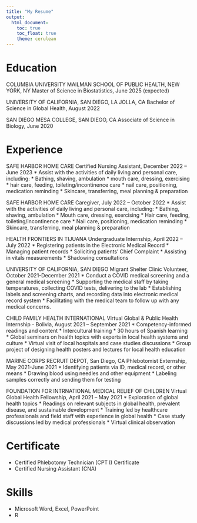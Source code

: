 ```yaml
---
title: "My Resume"
output:
  html_document:
    toc: true
    toc_float: true
    theme: cerulean
---
```


# Education
COLUMBIA UNIVERSITY MAILMAN SCHOOL OF PUBLIC HEALTH, NEW YORK, NY
Master of Science in Biostatistics, June 2025 (expected)  

UNIVERSITY OF CALIFORNIA, SAN DIEGO, LA JOLLA, CA
Bachelor of Science in Global Health, August 2022  

SAN DIEGO MESA COLLEGE, SAN DIEGO, CA
Associate of Science in Biology, June 2020

# Experience

SAFE HARBOR HOME CARE
Certified Nursing Assistant, December 2022 – June 2023
* Assist with the activities of daily living and personal care, including:
*	Bathing, shaving, ambulation 
*	mouth care, dressing, exercising 
*	hair care, feeding, toileting/incontinence care 
*	nail care, positioning, medication reminding
*	Skincare, transferring, meal planning & preparation


SAFE HARBOR HOME CARE
Caregiver, July 2022 – October 2022
*	Assist with the activities of daily living and personal care, including:
*	Bathing, shaving, ambulation 
*	Mouth care, dressing, exercising 
*	Hair care, feeding, toileting/incontinence care 
*	Nail care, positioning, medication reminding
*	Skincare, transferring, meal planning & preparation


HEALTH FRONTIERS IN TIJUANA 
Undergraduate Internship, April 2022 – July 2022
*	Registering patients in the Electronic Medical Record
*	Managing patient records
*	Soliciting patients’ Chief Complaint
*	Assisting in vitals measurements
*	Shadowing consultations


UNIVERSITY OF CALIFORNIA, SAN DIEGO
Migrant Shelter Clinic Volunteer, October 2021-December 2021
*	Conduct a COVID medical screening and a general medical screening
*	Supporting the medical staff by taking temperatures, collecting COVID tests, delivering to the lab
*	Establishing labels and screening charts, and recording data into electronic medical record system
*	Facilitating with the medical team to follow up with any medical concerns.

CHILD FAMILY HEALTH INTERNATIONAL
Virtual Global & Public Health Internship - Bolivia, August 2021 – September 2021
*	Competency-informed readings and content
*	Intercultural training 
*	30 hours of Spanish learning
*	Global seminars on health topics with experts in local health systems and culture
*	Virtual visit of local hospitals and case studies discussions
*	Group project of designing health posters and lectures for local health education

MARINE CORPS RECRUIT DEPOT, San Diego, CA
Phlebotomist Externship, May 2021-June 2021
*	Identifying patients via ID, medical record, or other means
*	Drawing blood using needles and other equipment
*	Labeling samples correctly and sending them for testing 

FOUNDATION FOR INTRNATIONAL MEDICAL RELIEF OF CHILDREN
Virtual Global Health Fellowship, April 2021 – May 2021
*	Exploration of global health topics 
*	Readings on relevant subjects in global health, prevalent disease, and sustainable development
*	Training led by healthcare professionals and field staff with experience in global health 
*	Case study discussions led by medical professionals
*	Virtual clinical observation 

# Certificate
* Certified Phlebotomy Technician (CPT I) Certificate 
* Certified Nursing Assistant (CNA)

# Skills
* Microsoft Word, Excel, PowerPoint
* R
